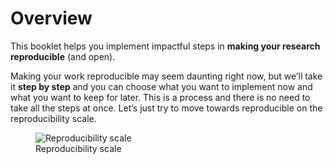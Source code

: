 # Overview {.unnumbered}

This booklet helps you implement impactful steps in **making your research reproducible** (and open). 

Making your work reproducible may seem daunting right now, but we'll take it **step by step** and you can choose what you want to implement now and what you want to keep for later. This is a process and there is no need to take all the steps at once. Let's just try to move towards reproducible on the reproducibility scale.

::: captioned-image-container
![Reproducibility scale](images/repro-scale.jpg){fig-alt="Reproducibility scale: a scale showing **not reproducible** on one end and **reproducible** on the other end."}
:::